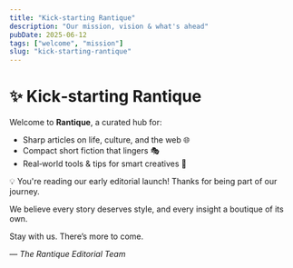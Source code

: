 ```yaml
---
title: "Kick‑starting Rantique"
description: "Our mission, vision & what's ahead"
pubDate: 2025-06-12
tags: ["welcome", "mission"]
slug: "kick-starting-rantique"
---
```


# ✨ Kick‑starting **Rantique**

Welcome to **Rantique**, a curated hub for:

- Sharp articles on life, culture, and the web 🌐  
- Compact short fiction that lingers 🎭  
- Real‑world tools & tips for smart creatives 🧠  

<Alert type="success">
💡 You're reading our early editorial launch! Thanks for being part of our journey.
</Alert>

We believe every story deserves style, and every insight a boutique of its own.

Stay with us. There’s more to come.

— *The Rantique Editorial Team*
